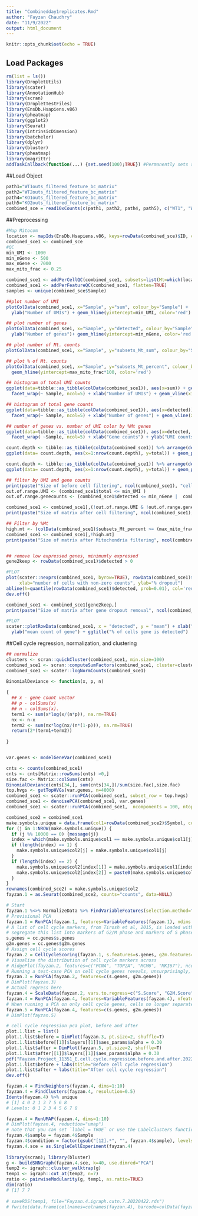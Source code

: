 ```yaml
---
title: "Combinedday1replicates.Rmd"
author: "Fayzan Chaudhry"
date: "11/9/2022"
output: html_document
---
```


```r
knitr::opts_chunk$set(echo = TRUE)
```


## Load Packages
```r
rm(list = ls())
library(DropletUtils)
library(scater)
library(AnnotationHub)
library(scran)
library(DropletTestFiles)
library(EnsDb.Hsapiens.v86)
library(pheatmap)
library(ggplot2)
library(Seurat)
library(intrinsicDimension)
library(batchelor)
library(dplyr)
library(bluster)
library(pheatmap)
library(magrittr)
addTaskCallback(function(...) {set.seed(100);TRUE}) #Permanently sets seed so is reproducible
```

##Load Object

```r
path1="WT1outs_filtered_feature_bc_matrix" 
path2="WT2outs_filtered_feature_bc_matrix"
path4="KO1outs_filtered_feature_bc_matrix"
path5="KO2outs_filtered_feature_bc_matrix"
combined_sce = read10xCounts(c(path1, path2, path4, path5), c("WT1", "WT2","KO1", "KO2"))
```

##Preprocessing

```r
#Map Mitocom
location <- mapIds(EnsDb.Hsapiens.v86, keys=rowData(combined_sce)$ID, column="SEQNAME", keytype="GENEID")
combined_sce1 <- combined_sce
#QC
min_UMI <- 1000
min_nGene <- 500
max_nGene <- 7000
max_mito_frac <- 0.25

combined_sce1 <- addPerCellQC(combined_sce1, subsets=list(Mt=which(location=="MT")), flatten=TRUE)
combined_sce1 <- addPerFeatureQC(combined_sce1, flatten=TRUE)
samples <- unique(combined_sce$Sample)

##plot number of UMI
plotColData(combined_sce1, x="Sample", y="sum", colour_by="Sample") +
  ylab("Number of UMIs") + geom_hline(yintercept=min_UMI, color='red')

## plot number of genes
plotColData(combined_sce1, x="Sample", y="detected", colour_by="Sample") +
  ylab("Number of genes")+ geom_hline(yintercept=min_nGene, color='red') + geom_hline(yintercept=max_nGene, color='red')

## plot number of Mt. counts
plotColData(combined_sce1, x="Sample", y="subsets_Mt_sum", colour_by="Sample") + ylab("Number of Mt UMIs")

## plot % of Mt. counts
plotColData(combined_sce1, x="Sample", y="subsets_Mt_percent", colour_by="Sample") + ylab("% of Mt UMIs") +
  geom_hline(yintercept=max_mito_frac*100, color='red')

## histogram of total UMI counts
ggplot(data=tibble::as_tibble(colData(combined_sce1)), aes(x=sum)) + geom_histogram(binwidth=100, color='blue') +
  facet_wrap(~ Sample, ncol=5) + xlab("Number of UMIs") + geom_vline(xintercept=min_UMI, color='red')

## histogram of total gene counts
ggplot(data=tibble::as_tibble(colData(combined_sce1)), aes(x=detected)) + geom_histogram(binwidth=50, color='lightblue') +
  facet_wrap(~ Sample, ncol=5) + xlab("Number of genes") + geom_vline(xintercept=min_nGene, color='red')

## number of genes vs. number of UMI color by %Mt genes
ggplot(data=tibble::as_tibble(colData(combined_sce1)), aes(x=detected, y=sum)) + geom_point(aes(col=subsets_Mt_percent)) +
  facet_wrap( ~Sample, ncol=5) + xlab("Gene counts") + ylab("UMI counts")

count.depth <- tibble::as_tibble(colData(combined_sce1)) %>% arrange(desc(sum))
ggplot(data= count.depth, aes(x=1:nrow(count.depth), y=total)) + geom_point(aes(col=total)) + facet_wrap( ~Sample, ncol=5)

count.depth <- tibble::as_tibble(colData(combined_sce1)) %>% arrange(desc(sum))
ggplot(data= count.depth, aes(x=1:nrow(count.depth), y=total)) + geom_point(aes(col=total)) #+ facet_wrap( ~Sample, ncol=2)

## filter by UMI and gene counts
print(paste("Size of before cell filtering", ncol(combined_sce1), "cells", nrow(combined_sce1), "genes"))
out.of.range.UMI <- (combined_sce1$total <= min_UMI ) 
out.of.range.genecounts <- (combined_sce1$detected <= min_nGene |  combined_sce1$detected >= max_nGene)

combined_sce1 <- combined_sce1[,(!out.of.range.UMI & !out.of.range.genecounts)]
print(paste("Size of matrix after cell filtering", ncol(combined_sce1), "cells", nrow(combined_sce1), "genes"))

## Filter by %Mt
high.mt <- (colData(combined_sce1)$subsets_Mt_percent >= (max_mito_frac*100))
combined_sce1 <- combined_sce1[,!high.mt]
print(paste("Size of matrix after Mitochondria filtering", ncol(combined_sce1), "cells", nrow(combined_sce1), "genes"))


## remove low expressed genes, minimumly expressed 
gene2keep <- rowData(combined_sce1)$detected > 0

#PLOT
plot(scater::nexprs(combined_sce1, byrow=TRUE), rowData(combined_sce1)$detected, pch=19, col=ifelse(gene2keep, "gray60", "red"),
     xlab="number of cells with non-zero counts", ylab="% dropout")
abline(h=quantile(rowData(combined_sce1)$detected, prob=0.01), col='red')
dev.off()

combined_sce1 <- combined_sce1[gene2keep,]
print(paste("Size of matrix after gene dropout removal", ncol(combined_sce1), "cells", nrow(combined_sce1), "genes")) 

#PLOT
scater::plotRowData(combined_sce1, x = "detected", y = "mean") + xlab("percentage of cells with counts for each gene") +
  ylab("mean count of gene") + ggtitle("% of cells gene is detected")

```


##Cell cycle regression, normalization, and clustering

```r
## normalize
clusters <- scran::quickCluster(combined_sce1, min.size=100)
combined_sce1 <- scran::computeSumFactors(combined_sce1, cluster=clusters)
combined_sce1 <- scater::logNormCounts(combined_sce1)

BinomialDeviance <- function(x, p, n)
  
{
  ## x - gene count vector
  ## p - colSums(x)
  ## n - colSums(x).
  term1 <- sum(x*log(x/(n*p)), na.rm=TRUE)
  nx <- n-x
  term2 <- sum(nx*log(nx/(n*(1-p))), na.rm=TRUE)
  return(2*(term1+term2))
  
}


var.genes <- modelGeneVar(combined_sce1) 

cnts <- counts(combined_sce1)
cnts <- cnts[Matrix::rowSums(cnts) >0,]
size.fac <- Matrix::colSums(cnts)
BinomialDeviance(cnts[34,], sum(cnts[34,])/sum(size.fac),size.fac)
top.hvgs <- getTopHVGs(var.genes, n=4000)
combined_sce1 <- scater::runPCA(combined_sce1, subset_row = top.hvgs)
combined_sce1 <- denoisePCA(combined_sce1, var.genes)
combined_sce1 <- scater::runPCA(combined_sce1,  ncomponents = 100, ntop = 4000)

combined_sce2 = combined_sce1
make.symbols.unique = data.frame(col1=rowData(combined_sce2)$Symbol, col2="1")
for (j in 1:NROW(make.symbols.unique)) {
  if (j %% 10000 == 0) {message(j)}
  index = which(make.symbols.unique$col1 == make.symbols.unique$col1[j])
  if (length(index) == 1) {
    make.symbols.unique$col2[j] = make.symbols.unique$col1[j]
  }
  if (length(index) == 2) {
    make.symbols.unique$col2[index[1]] = make.symbols.unique$col1[index[1]]
    make.symbols.unique$col2[index[2]] = paste0(make.symbols.unique$col1[index[2]], ".1")
  }
}
rownames(combined_sce2) = make.symbols.unique$col2
fayzan.1 = as.Seurat(combined_sce2, counts="counts", data=NULL)

# Start
fayzan.1 %<>% NormalizeData %>% FindVariableFeatures(selection.method="vst") %>% ScaleData(features=rownames(fayzan.1))
# Provisional PCA
fayzan.1 = RunPCA(fayzan.1, features=VariableFeatures(fayzan.1), ndims.print=1:6, nfeatures.print=10)
# A list of cell cycle markers, from Tirosh et al, 2015, is loaded with Seurat.  We can
# segregate this list into markers of G2/M phase and markers of S phase
s.genes = cc.genes$s.genes
g2m.genes = cc.genes$g2m.genes
# Assign cell cycle scores
fayzan.2 = CellCycleScoring(fayzan.1, s.features=s.genes, g2m.features=g2m.genes, set.ident=T)
# Visualize the distribution of cell cycle markers across
# RidgePlot(fayzan.2, features=c("PCNA", "TOP2A", "MCM6", "MKI67"), ncol=2)
# Running a test-case PCA on cell cycle genes reveals, unsurprisingly, that cells separate entirely by phase
fayzan.3 = RunPCA(fayzan.2, features=c(s.genes, g2m.genes))
# DimPlot(fayzan.3)
# Actual regress here
fayzan.4 = ScaleData(fayzan.2, vars.to.regress=c("S.Score", "G2M.Score"), features=rownames(fayzan.2))
fayzan.4 = RunPCA(fayzan.4, features=VariableFeatures(fayzan.4), nfeatures.print=10)
# When running a PCA on only cell cycle genes, cells no longer separate by cell-cycle phase
fayzan.5 = RunPCA(fayzan.4, features=c(s.genes, g2m.genes))
# DimPlot(fayzan.5)

# cell cycle regression pca plot, before and after
plot.1.list = list()
plot.1.list$before = DimPlot(fayzan.3, pt.size=2, shuffle=T)
plot.1.list$before[[1]]$layers[[1]]$aes_params$alpha = 0.30
plot.1.list$after = DimPlot(fayzan.5, pt.size=2, shuffle=T)
plot.1.list$after[[1]]$layers[[1]]$aes_params$alpha = 0.30
pdf("Fayzan.Project_11351_E.cell.cycle.regression.before.and.after.20220420.pdf", width=7, height=7)
plot.1.list$before + labs(title="Before cell cycle regression")
plot.1.list$after + labs(title="After cell cycle regression")
dev.off()

fayzan.4 = FindNeighbors(fayzan.4, dims=1:10)
fayzan.4 = FindClusters(fayzan.4, resolution=0.5)
Idents(fayzan.4) %>% unique
# [1] 4 0 2 1 3 7 5 6 8
# Levels: 0 1 2 3 4 5 6 7 8

fayzan.4 = RunUMAP(fayzan.4, dims=1:10)
# DimPlot(fayzan.4, reduction="umap")
# note that you can set `label = TRUE` or use the LabelClusters function to help label individual clusters
fayzan.4$sample = fayzan.4$Sample
fayzan.4$condition = factor(gsub("[12].*", "", fayzan.4$sample), levels=c("WT", "KO"))
fayzan.4.sce = as.SingleCellExperiment(fayzan.4)
 
library(scran); library(bluster)
g <- buildSNNGraph(fayzan.4.sce, k=40, use.dimred="PCA")
temp2 <- igraph::cluster_walktrap(g)
temp1 <- igraph::cut_at(temp2, n=7)
ratio <- pairwiseModularity(g, temp1, as.ratio=TRUE)
dim(ratio)
# [1] 7 7
 
# saveRDS(temp1, file="Fayzan.4.igraph.cutn.7.20220422.rds")
# fwrite(data.frame(cellnames=colnames(fayzan.4), barcode=colData(fayzan.4.sce)$Barcode, seurat_cluster=colData(fayzan.4.sce)$seurat_clusters, igraph_cluster=temp1), file="Fayzan.4.igraph.cutn.7.20220423.csv", sep=",", row.names=F)
```








